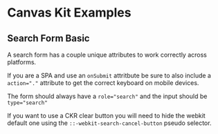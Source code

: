 
<Meta title="Examples/Search Form" />

# Canvas Kit Examples

## Search Form Basic

A search form has a couple unique attributes to work correctly across platforms.

If you are a SPA and use an `onSubmit` attritbute be sure to also include a `action="."` attribute
to get the correct keyboard on mobile devices.

The form should always have a `role="search"` and the input should be `type="search"`

If you want to use a CKR clear button you will need to hide the webkit default one using the
`::-webkit-search-cancel-button` pseudo selector.

<CodeExamplePreview code={SearchFormBasic} />
